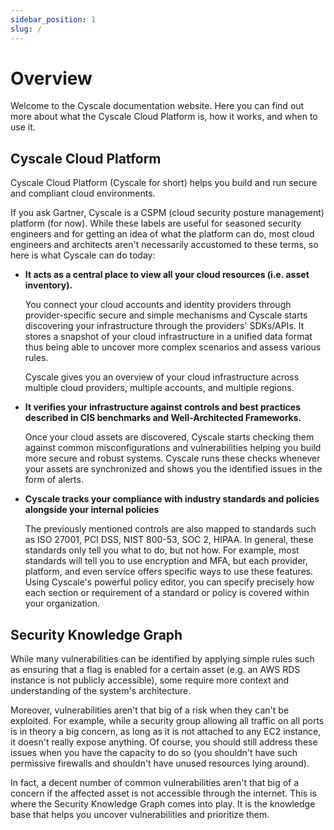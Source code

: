 ```yaml
---
sidebar_position: 1
slug: /
---
```



# Overview

Welcome to the Cyscale documentation website. Here you can find out more about what the Cyscale Cloud Platform is, how it works, and when to use it.

## Cyscale Cloud Platform

Cyscale Cloud Platform (Cyscale for short) helps you build and run secure and compliant cloud environments.

If you ask Gartner, Cyscale is a CSPM (cloud security posture management) platform (for now). While these labels are useful for seasoned security engineers and for getting an idea of what the platform can do, most cloud engineers and architects aren't necessarily accustomed to these terms, so here is what Cyscale can do today:

- **It acts as a central place to view all your cloud resources (i.e. asset inventory).**

  You connect your cloud accounts and identity providers through provider-specific secure and simple mechanisms and Cyscale starts discovering your infrastructure through the providers' SDKs/APIs. It stores a snapshot of your cloud infrastructure in a unified data format thus being able to uncover more complex scenarios and assess various rules.

  Cyscale gives you an overview of your cloud infrastructure across multiple cloud providers, multiple accounts, and multiple regions.

- **It verifies your infrastructure against controls and best practices described in CIS benchmarks and Well-Architected Frameworks.**

  Once your cloud assets are discovered, Cyscale starts checking them against common misconfigurations and vulnerabilities helping you build more secure and robust systems. Cyscale runs these checks whenever your assets are synchronized and shows you the identified issues in the form of alerts.

- **Cyscale tracks your compliance with industry standards and policies alongside your internal policies**

  The previously mentioned controls are also mapped to standards such as ISO 27001, PCI DSS, NIST 800-53, SOC 2, HIPAA. In general, these standards only tell you what to do, but not how. For example, most standards will tell you to use encryption and MFA, but each provider, platform, and even service offers specific ways to use these features. Using Cyscale's powerful policy editor, you can specify precisely how each section or requirement of a standard or policy is covered within your organization.

## Security Knowledge Graph

While many vulnerabilities can be identified by applying simple rules such as ensuring that a flag is enabled for a certain asset (e.g. an AWS RDS instance is not publicly accessible), some require more context and understanding of the system's architecture.

Moreover, vulnerabilities aren't that big of a risk when they can't be exploited. For example, while a security group allowing all traffic on all ports is in theory a big concern, as long as it is not attached to any EC2 instance, it doesn't really expose anything. Of course, you should still address these issues when you have the capacity to do so (you shouldn't have such permissive firewalls and shouldn't have unused resources lying around).

In fact, a decent number of common vulnerabilities aren't that big of a concern if the affected asset is not accessible through the internet. This is where the Security Knowledge Graph comes into play. It is the knowledge base that helps you uncover vulnerabilities and prioritize them.

